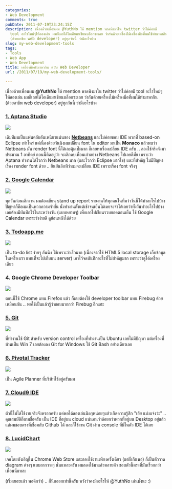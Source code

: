 ```yaml
---
categories:
- Web Development
comments: true
pubDate: 2011-07-19T23:24:15Z
description: เนื่องด้วยเพื่อนผม @YuthNo ได้ mention พาดพิงมาใน twitter ว่าไม่ค่อยมี
  tool อะไรใหม่ๆให้ลองเล่น ผมก็เลยได้ไอเดียมาเขียนบล็อกซะเลย ว่ากันด้วยเครื่องไม้เครื่องมือที่ผมใช้ทำมาหากิน
  (ด้วยอาชีพ web developer) อยู่ทุกวันนี้ ว่ามีอะไรบ้าง
slug: my-web-development-tools
tags:
- Tools
- Web App
- Web Development
title: เครื่องมือทำมาหากิน ฉบับ Web Developer
url: /2011/07/19/my-web-development-tools/

---
```


เนื่องด้วยเพื่อนผม **@YuthNo** ได้ mention พาดพิงมาใน twitter ว่าไม่ค่อยมี tool อะไรใหม่ๆให้ลองเล่น ผมก็เลยได้ไอเดียมาเขียนบล็อกซะเลย ว่ากันด้วยเครื่องไม้เครื่องมือที่ผมใช้ทำมาหากิน (ด้วยอาชีพ web developer) อยู่ทุกวันนี้ ว่ามีอะไรบ้าง


### [1. Aptana Studio](http://www.aptana.com/)


[![](https://files.armno.in.th/uploads/2011/07/aptana.jpg)](https://files.armno.in.th/uploads/2011/07/aptana.jpg)

เดิมทีผมเป็นแฟนคลับอันเหนียวแน่นของ **[Netbeans](https://armno.in.th/2010/07/10/%e0%b9%81%e0%b8%99%e0%b8%b0%e0%b8%99%e0%b8%b3-netbeans-ide-%e0%b8%aa%e0%b8%b3%e0%b8%ab%e0%b8%a3%e0%b8%b1%e0%b8%9a%e0%b9%80%e0%b8%82%e0%b8%b5%e0%b8%a2%e0%b8%99%e0%b9%82%e0%b8%84%e0%b9%89%e0%b8%94-php/)** และไม่ค่อยชอบ IDE พวกที่ based-on Eclipse เท่าไหร่ แต่เนื่องด้วยวันนึงผมเปลี่ยน font ใน editor มาเป็น **Monaco** แล้วพบว่า Netbeans มัน render font นี้ได้เละตุ้มเป๊ะมาก ก็เลยหาเรื่องเปลี่ยน IDE ครับ .. ลองใช้จริงจังมาประมาณ 1 อาทิตย์ ตอนนี้คิดอยู่ว่า จะเลิกคบเพื่อนเก่าอย่าง Netbeans ไปเลยดีมั้ย เพราะว่า Aptana ทำงานได้ไวกว่า Netbeans มาก (และไวกว่า Eclipse มากโข) และที่สำคัญ ไม่มีปัญหาเรื่อง render font ด้วย .. ยืนยันอีกทีว่าผมจะเปลี่ยน IDE เพราะเรื่อง font จริงๆ


### [2. Google Calendar](http://calendar.google.com)


[![](https://files.armno.in.th/uploads/2011/07/gg_calendar.jpg)](https://files.armno.in.th/uploads/2011/07/gg_calendar.jpg)

ทุกวันก่อนเลิกงาน ผมต้องเขียน stand up report รายงานให้ทุกคนในทีมว่าวันนี้ได้ทำอะไรไปบ้าง ปัญหาก็คือผมเป็นพวกความจำสั้น นั่งทำงานตั้งแต่เช้าจนเย็นไม่เคยจะจำได้เลยว่าทั้งวันทำอะไรไปบ้าง เลยต้องมีบันทึกไว้ในระหว่างวัน (แบบหยาบๆ) เพื่อเอาไปเขียนรวบยอดตอนเย็น ใช้ Google Calendar เพราะว่าง่ายดี ดูย้อนหลังได้ด้วย


### [3. Todoapp.me](http://todoapp.me)


[![](https://files.armno.in.th/uploads/2011/07/todoapp.jpg)](https://files.armno.in.th/uploads/2011/07/todoapp.jpg)

เป็น to-do list ง่ายๆ อันนึง ใช้เพราะว่าเร็วมาก (เนื่องจากใช้ HTML5 local storage เก็บข้อมูลในเครื่องเรา แทนที่จะไปเก็บบน server) เอาไว้จดบันทึกอะไรที่ไม่สำคัญมาก เพราะว่าดูได้เครื่องเดียว


### 4. Google Chrome Developer Toolbar


[![](https://files.armno.in.th/uploads/2011/07/webdeveloper.jpg)](https://files.armno.in.th/uploads/2011/07/webdeveloper.jpg)

ตอนนี้ใช้ Chrome แทน Firefox แล้ว ก็เลยต้องใช้ developer toolbar แทน Firebug ด้วยเหมือนกัน .. พอใช้เป็นแล้วรู้ว่าชอบมากกว่า Firebug อีกแฮะ


### [5. Git](http://git-scm.com/)


[![](https://files.armno.in.th/uploads/2011/07/git.jpg)](https://files.armno.in.th/uploads/2011/07/git.jpg)

ที่ทำงานใช้ Git สำหรับ version control เครื่องที่ทำงานเป็น Ubuntu เลยไม่มีปัญหา แต่เครื่องที่บ้านเป็น Win 7 เลยต้องลง Git for Windows ใช้ Git Bash อย่างเดียวเลย


### [6. Pivotal Tracker](http://www.pivotaltracker.com/)


[![](https://files.armno.in.th/uploads/2011/07/pivotal_tracker.jpg)](https://files.armno.in.th/uploads/2011/07/pivotal_tracker.jpg)

เป็น Agile Planner ที่บริษัทใช้อยู่ครับผม


### [7. Cloud9 IDE](http://cloud9ide.com/)


[![](https://files.armno.in.th/uploads/2011/07/cloud9_ide.jpg)](https://files.armno.in.th/uploads/2011/07/cloud9_ide.jpg)

ตัวนี้ไม่ได้ใช้งานจริงจังหรอกครับ แค่พอได้ลองเล่นนิดๆหน่อยๆแล้วเกิดความรู้สึก "เฮ้ย แม่งแจ๋งว่ะ" .. คุณสมบัติก็ตามชื่อครับ เป็น IDE ที่อยู่บน cloud แน่นอนว่าด้อยกว่าพวกที่อยู่บน Desktop อยู่แล้ว แต่ผมชอบตรงที่เชื่อมกับ Github ได้ และก็ใช้งาน Git ผ่าน console ที่มีในตัว IDE ได้เลย


### [8. LucidChart](http://www.lucidchart.com)


[![](https://files.armno.in.th/uploads/2011/07/lucid_chart.jpg)](https://files.armno.in.th/uploads/2011/07/lucid_chart.jpg)

เจอโดยบังเอิญใน Chrome Web Store และลองใช้งานเพียงครั้งเดียว (แต่ก็เกินพอ) ก็เป็นตัววาด diagram ต่างๆ แบบลากวางๆ นั่นแหละครับ ผมลองใช้มาแล้วหลายตัว ชอบตัวนี้ตรงที่มันเร็วกกว่าเพื่อนนี่แหละ

(เริ่มเยอะแล้ว พอดีกว่า) .. ก็นึกออกเท่านี้ครับ หวังว่าคงมีอะไรให้ @YuthNo เล่นมั่งนะ :)

